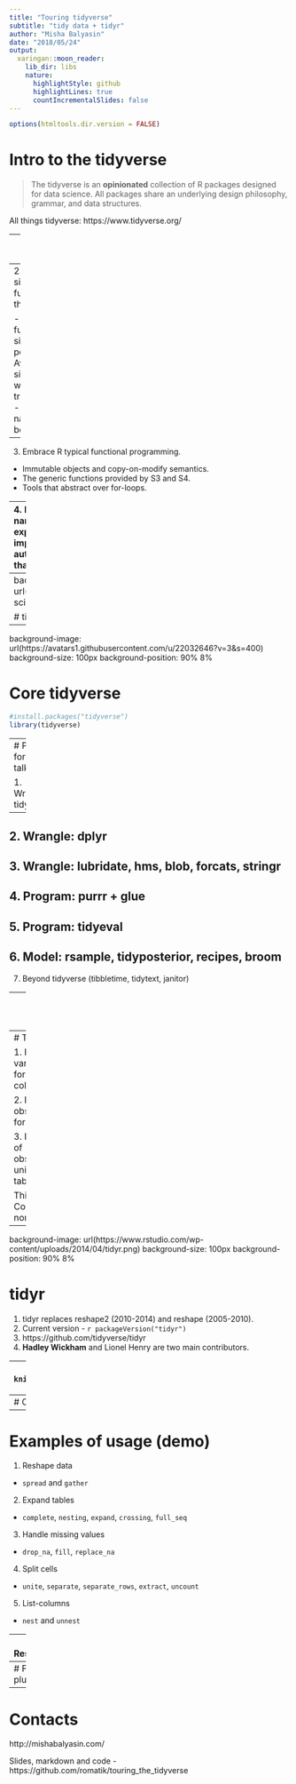 ```yaml
---
title: "Touring tidyverse"
subtitle: "tidy data + tidyr"
author: "Misha Balyasin"
date: "2018/05/24"
output:
  xaringan::moon_reader:
    lib_dir: libs
    nature:
      highlightStyle: github
      highlightLines: true
      countIncrementalSlides: false
---
```



```r
options(htmltools.dir.version = FALSE)
```
# Intro to the tidyverse

>  The tidyverse is an __opinionated__ collection of R packages designed for data science. All packages share an underlying design philosophy, grammar, and data structures. 

All things tidyverse: https://www.tidyverse.org/

---
# Tidy manifesto<sup>1</sup>

1. Reuse existing data structures.

--
2. Compose simple functions with the pipe.

  - Strive to keep functions as simple as possible.
  - Avoid mixing side-effects with transformations.
  - Function names should be verbs.

--
3. Embrace R typical functional programming.
  - Immutable objects and copy-on-modify semantics.
  - The generic functions provided by S3 and S4. 
  - Tools that abstract over for-loops.

--
4. Design for humans.
  - Invest time in naming your functions.
  - Favour explicit, lengthy names, over short, implicit, names.
  - Think about how autocomplete can also make an API that’s easy to write.


.footnote[
[1] https://cran.r-project.org/web/packages/tidyverse/vignettes/manifesto.html
]


---
background-image: url(http://r4ds.had.co.nz/diagrams/data-science.png)
background-size: 800px

# tidyverse in a picture

---
background-image: url(https://avatars1.githubusercontent.com/u/22032646?v=3&s=400)
background-size: 100px
background-position: 90% 8%

# Core tidyverse
```r
#install.packages("tidyverse")
library(tidyverse)
```

---
# Plan for the talks

1. Wrangle: tidyr
--

2. Wrangle: dplyr
--

3. Wrangle: lubridate, hms, blob, forcats, stringr
--

4. Program: purrr + glue
--

5. Program: tidyeval 
--

6. Model: rsample, tidyposterior, recipes, broom
--

7. Beyond tidyverse (tibbletime, tidytext, janitor)

---
class: center, middle

# Tidy data

---
# Tidy data

1. Each variable forms a column.

2. Each observation forms a row.

3. Each type of observational unit forms a table.

This is Codd's 3rd normal form.

---
background-image: url(https://www.rstudio.com/wp-content/uploads/2014/04/tidyr.png)
background-size: 100px
background-position: 90% 8%

# tidyr

1. tidyr replaces reshape2 (2010-2014) and reshape (2005-2010).
2. Current version - `r packageVersion("tidyr")`
3. https://github.com/tidyverse/tidyr
4. __Hadley Wickham__ and Lionel Henry are two main contributors.


---
# Examples
```r
knitr::kable(head(tidyr::table2), format = "html")
```

---
# Overview of the API
```r
funs <- getNamespaceExports("tidyr")
funs[!grepl(x = funs, pattern = "_$")]
```


---
# Examples of usage (demo)

1. Reshape data
  - `spread` and `gather`
  
2. Expand tables
  - `complete`, `nesting`, `expand`, `crossing`, `full_seq`

3. Handle missing values
  - `drop_na`, `fill`, `replace_na`
  
4. Split cells
  - `unite`, `separate`, `separate_rows`, `extract`, `uncount`

5. List-columns
  - `nest` and `unnest`
  
---
# Resources

1. http://r4ds.had.co.nz/index.html
2. http://tidyr.tidyverse.org/
3. http://vita.had.co.nz/papers/tidy-data.html
4. https://www.r-exercises.com/2017/06/22/data-wrangling-reshaping/
5. https://community.rstudio.com/
6. https://www.daeconomist.com/post/2018-05-15-spread/
7. https://github.com/MangoTheCat/tidyshiny/
8. https://github.com/rstudio/cheatsheets/blob/master/data-import.pdf
9. https://github.com/rstudio/webinars/tree/master/54-row-oriented-work - some examples with nesting

---
# Feingold plug

---
# Contacts

http://mishabalyasin.com/

Slides, markdown and code - https://github.com/romatik/touring_the_tidyverse
